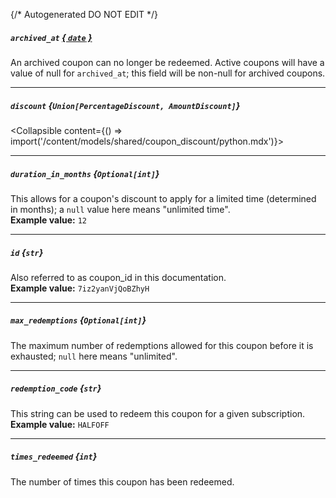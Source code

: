 {/* Autogenerated DO NOT EDIT  */}

##### `archived_at` [*{ `date` }*](https://docs.python.org/3/library/datetime.html#date-objects)
An archived coupon can no longer be redeemed. Active coupons will have a value of null for `archived_at`; this field will be non-null for archived coupons.

---
##### `discount` *{`Union[PercentageDiscount, AmountDiscount]`}*
<Collapsible content={() => import('/content/models/shared/coupon_discount/python.mdx')}>
</Collapsible>

---
##### `duration_in_months` *{`Optional[int]`}*
This allows for a coupon's discount to apply for a limited time (determined in months); a `null` value here means "unlimited time".
<br/>
**Example value:** `12`

---
##### `id` *{`str`}*
Also referred to as coupon_id in this documentation.
<br/>
**Example value:** `7iz2yanVjQoBZhyH`

---
##### `max_redemptions` *{`Optional[int]`}*
The maximum number of redemptions allowed for this coupon before it is exhausted; `null` here means "unlimited".

---
##### `redemption_code` *{`str`}*
This string can be used to redeem this coupon for a given subscription.
<br/>
**Example value:** `HALFOFF`

---
##### `times_redeemed` *{`int`}*
The number of times this coupon has been redeemed.

